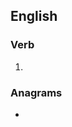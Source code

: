 ==English==

===Verb===
{{head|en|verb form}}

# {{present participle of|en|incase|nocat=1}}

===Anagrams===
* {{anagrams|en|a=acgiinns|caingins}}